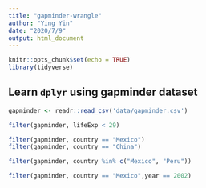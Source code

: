 ```yaml
---
title: "gapminder-wrangle"
author: "Ying Yin"
date: "2020/7/9"
output: html_document
---
```


```r
knitr::opts_chunk$set(echo = TRUE)
library(tidyverse)
```

## Learn `dplyr` using gapminder dataset

```r
gapminder <- readr::read_csv('data/gapminder.csv') 
```

```r
filter(gapminder, lifeExp < 29)
```
```r
filter(gapminder, country == "Mexico")
filter(gapminder, country == "China")
```
```r
filter(gapminder, country %in% c("Mexico", "Peru"))
```

```r
filter(gapminder, country == "Mexico",year == 2002)
```

